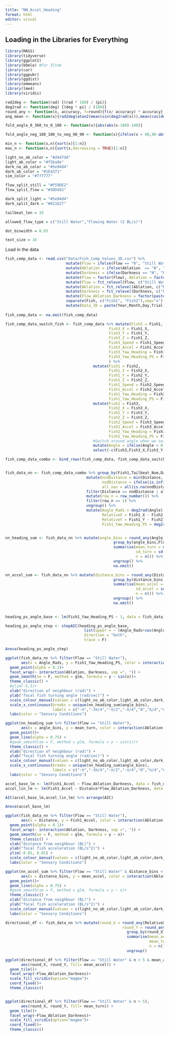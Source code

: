 ```yaml
---
title: "NN_Accel_Heading"
format: html
editor: visual
---
```


## Loading in the Libraries for Everything
```r
library(MASS)
library(tidyverse)
library(ggplot2)
library(bbmle) #For ICtab
library(car)
library(ggpubr)
library(ggdist)
library(emmeans)
library(lme4)
library(viridis)
```


```r
rad2deg <- function(rad) {(rad * 180) / (pi)}
deg2rad <- function(deg) {(deg * pi) / (180)}
round_any <- function(x, accuracy, f=round){f(x/ accuracy) * accuracy}
ang_mean <- function(x){rad2deg(atan2(mean(sin(deg2rad(x))),mean(cos(deg2rad(x)))))}

fold_angle_0_360_to_0_180 <- function(x){abs(abs(x-180)-180)}

fold_angle_neg_180_180_to_neg_90_90 <- function(x){ifelse(x > 90,90-abs(90-x),ifelse(x < -90, -90+abs(-90-x), x))}

min_n <- function(x,n){sort(x)[1:n]}
max_n <- function(x,n){sort(x,decreasing = TRUE)[1:n]}

light_no_ab_color = "#d4d7dd"
light_ab_color = "#f5ba9e"
dark_no_ab_color = "#5e94d4"
dark_ab_color = "#1E4371"
sim_color = "#777777"

flow_split_still = "#F59DE2"
flow_split_flow = "#5DD492"

dark_split_light = "#5e94d4"
dark_split_dark = "#011627"

tailbeat_len = 19

allowed_flow_type = c("Still Water","Flowing Water (2 BL/s)")

dot_binwidth = 0.03

text_size = 16
```

Load in the data

```r

fish_comp_data <- read.csv("Data/Fish_Comp_Values_3D.csv") %>%
                           mutate(Flow = ifelse(Flow == "0", "Still Water", "Flowing Water (2 BL/s)")) %>%
                           mutate(Ablation = ifelse(Ablation  == "N", "No Ablation", "Ablated")) %>%
                           mutate(Darkness = ifelse(Darkness == "N", "Light", "Dark")) %>%
                           mutate(Flow = factor(Flow), Ablation = factor(Ablation), Darkness = factor(Darkness)) %>%
                           mutate(Flow = fct_relevel(Flow, c("Still Water","Flowing Water (2 BL/s)"))) %>%
                           mutate(Ablation = fct_relevel(Ablation, c("No Ablation","Ablated"))) %>%
                           mutate(Darkness = fct_relevel(Darkness, c("Light","Dark"))) %>%
                           mutate(Flow_Ablation_Darkness = factor(paste(Flow,Ablation,Darkness,sep=", "))) %>%
                           separate(Fish, c("Fish1", "Fish2"),sep="x") %>% 
                           mutate(Data_ID = paste(Year,Month,Day,Trial, sep = "_"))
                           
fish_comp_data <- na.omit(fish_comp_data)

fish_comp_data_switch_fish <- fish_comp_data %>% mutate(Fish3 = Fish1,
                                              Fish3_X = Fish1_X,
                                              Fish3_Y = Fish1_Y,
                                              Fish3_Z = Fish1_Z,
                                              Fish3_Speed = Fish1_Speed,
                                              Fish3_Accel = Fish1_Accel,
                                              Fish3_Yaw_Heading = Fish1_Yaw_Heading,
                                              Fish3_Yaw_Heading_PS = Fish1_Yaw_Heading_PS
                                              ) %>%
                                       mutate(Fish1 = Fish2,
                                              Fish1_X = Fish2_X,
                                              Fish1_Y = Fish2_Y,
                                              Fish1_Z = Fish2_Z,
                                              Fish1_Speed = Fish2_Speed,
                                              Fish1_Accel = Fish2_Accel,
                                              Fish1_Yaw_Heading = Fish2_Yaw_Heading,
                                              Fish1_Yaw_Heading_PS = Fish2_Yaw_Heading_PS) %>%
                                       mutate(Fish2 = Fish3,
                                              Fish2_X = Fish3_X,
                                              Fish2_Y = Fish3_Y,
                                              Fish2_Z = Fish3_Z,
                                              Fish2_Speed = Fish3_Speed,
                                              Fish2_Accel = Fish3_Accel,
                                              Fish2_Yaw_Heading = Fish3_Yaw_Heading,
                                              Fish2_Yaw_Heading_PS = Fish3_Yaw_Heading_PS) %>%
                                       #Switch around angle when we switch focal fish
                                       mutate(Angle = ifelse(Angle < 0, Angle + 180, Angle - 180)) %>%
                                       select(-c(Fish3,Fish3_X,Fish3_Y,Fish3_Z,Fish3_Speed,Fish3_Accel,Fish3_Yaw_Heading,Fish3_Yaw_Heading_PS))

fish_comp_data_combo <- bind_rows(fish_comp_data, fish_comp_data_switch_fish)


fish_data_nn <- fish_comp_data_combo %>% group_by(Fish1,Tailbeat_Num,Data_ID) %>%
                                    mutate(nndDistance = min(Distance, na.rm = TRUE),
                                           nndDistance = ifelse(is.infinite(nndDistance), NA, nndDistance),
                                           all_nas = all(is.na(nndDistance))) %>%
                                    filter(Distance == nndDistance | all_nas) %>%
                                    mutate(row_n = row_number()) %>%
                                    filter(row_n == 1) %>%
                                    ungroup() %>%
                                    mutate(Angle_Rads = deg2rad(Angle),
                                           RelativeX = Fish1_X - Fish2_X,
                                           RelativeY = Fish1_Y - Fish2_Y,
                                           Fish1_Yaw_Heading_PS = deg2rad(Fish1_Yaw_Heading_PS))


nn_heading_sum <- fish_data_nn %>% mutate(angle_bins = round_any(Angle_Rads,pi/4)) %>%
                                                group_by(angle_bins,Flow,Ablation,Darkness,Flow_Ablation_Darkness) %>%
                                                summarise(mean_turn = mean(Fish1_Yaw_Heading_PS, na.rm = T),
                                                          sd_turn = sd(Fish1_Yaw_Heading_PS, na.rm = T),
                                                          n = n()) %>%
                                                ungroup() %>%
                                                na.omit()

nn_accel_sum <- fish_data_nn %>% mutate(distance_bins = round_any(Distance,0.5)) %>%
                                                group_by(distance_bins,Flow,Ablation,Darkness,Flow_Ablation_Darkness) %>%
                                                summarise(mean_accel = mean(Fish1_Accel, na.rm = T),
                                                          sd_accel = sd(Fish1_Accel, na.rm = T),
                                                          n = n()) %>%
                                                ungroup() %>%
                                                na.omit()
                           
```

```r

heading_ps_angle_base <- lm(Fish1_Yaw_Heading_PS ~ 1, data = fish_data_nn %>% filter(Flow == "Still Water"))

heading_ps_angle_step <- stepAIC(heading_ps_angle_base, 
                                   list(upper = ~ (Angle_Rads+cos(Angle_Rads)+sin(Angle_Rads))*Ablation*Darkness, lower = ~1), 
                                   direction = "both",
                                   trace = F)

Anova(heading_ps_angle_step)

ggplot(fish_data_nn %>% filter(Flow == "Still Water"),
       aes(x = Angle_Rads, y = Fish1_Yaw_Heading_PS, color = interaction(Ablation, Darkness, sep =", ")))+
  geom_point(alpha = 0.1)+
  facet_wrap(~ interaction(Ablation, Darkness, sep =", ")) +
  geom_smooth(se = F, method = glm, formula = y ~ sin(x))+
  theme_classic() +
  #ylim(-5,5)+
  xlab("direction of neighbour (rad)") +
  ylab("focal fish turning angle (rad/sec)") +
  scale_colour_manual(values = c(light_no_ab_color,light_ab_color,dark_no_ab_color,dark_ab_color)) +
  scale_x_continuous(breaks = unique(nn_heading_sum$angle_bins),
                     labels = c("-π","-3π/4","-π/2","-π/4","0","π/4","π/2","3π/4","π"))+
  labs(color = "Sensory Conditions")

ggplot(nn_heading_sum %>% filter(Flow == "Still Water"),
       aes(x = angle_bins, y = mean_turn, color = interaction(Ablation, Darkness, sep =", ")))+
  geom_point()+
  geom_line(alpha = 0.75) +
  #geom_smooth(se = F, method = glm, formula = y ~ sin(x))+
  theme_classic() +
  xlab("direction of neighbour (rad)") +
  ylab("focal fish turning angle (rad/sec)") +
  scale_colour_manual(values = c(light_no_ab_color,light_ab_color,dark_no_ab_color,dark_ab_color)) +
  scale_x_continuous(breaks = unique(nn_heading_sum$angle_bins),
                     labels = c("-π","-3π/4","-π/2","-π/4","0","π/4","π/2","3π/4","π"))+
  labs(color = "Sensory Conditions")

```

```r

accel_base_lm <- lm(Fish1_Accel ~ Flow_Ablation_Darkness, data = fish_data_nn %>% filter(Flow == "Still Water"))
accel_lin_lm <- lm(Fish1_Accel ~ Distance*Flow_Ablation_Darkness, data = fish_data_nn %>% filter(Flow == "Still Water"))

AIC(accel_base_lm,accel_lin_lm) %>% arrange(AIC)

Anova(accel_base_lm)

ggplot(fish_data_nn %>% filter(Flow == "Still Water"),
       aes(x = Distance, y = Fish1_Accel, color = interaction(Ablation, Darkness, sep =", ")))+
  geom_point(alpha = 0.1)+
  facet_wrap(~ interaction(Ablation, Darkness, sep =", ")) +
  geom_smooth(se = F, method = glm, formula = y ~ x)+
  theme_classic() +
  xlab("distance from neighbour (BL)") +
  ylab("focal fish acceleration (BL/s^2)") +
  ylim(-0.01, 0.01) +
  scale_colour_manual(values = c(light_no_ab_color,light_ab_color,dark_no_ab_color,dark_ab_color)) +
  labs(color = "Sensory Conditions")

ggplot(nn_accel_sum %>% filter(Flow == "Still Water" & distance_bins < 3),
       aes(x = distance_bins, y = mean_accel, color = interaction(Ablation, Darkness, sep =", ")))+
  geom_point()+
  geom_line(alpha = 0.75) +
  #geom_smooth(se = F, method = glm, formula = y ~ x)+
  theme_classic() +
  xlab("distance from neighbour (BL)") +
  ylab("focal fish acceleration (BL/s^2)") +
  scale_colour_manual(values = c(light_no_ab_color,light_ab_color,dark_no_ab_color,dark_ab_color)) +
  labs(color = "Sensory Conditions")

```

```r

directional_df <- fish_data_nn %>% mutate(round_X = round_any(RelativeX,0.5),
                                                    round_Y = round_any(RelativeY,0.5)) %>%
                                                      group_by(round_X,round_Y,Flow,Ablation,Darkness,Flow_Ablation_Darkness) %>%
                                                      summarise(mean_accel = mean(Fish1_Accel),
                                                                mean_turn = mean(Fish1_Yaw_Heading_PS),
                                                                n = n()) %>%
                                                      ungroup()

ggplot(directional_df %>% filter(Flow == "Still Water" & n > 5 & mean_accel > -0.01 & mean_accel < 0.01),
       aes(round_X, round_Y, fill= mean_accel)) + 
  geom_tile()+
  facet_wrap(~Flow_Ablation_Darkness)+
  scale_fill_viridis(option="magma")+
  coord_fixed()+
  theme_classic()


ggplot(directional_df %>% filter(Flow == "Still Water" & n > 5),
       aes(round_X, round_Y, fill= mean_turn)) + 
  geom_tile()+
  facet_wrap(~Flow_Ablation_Darkness)+
  scale_fill_viridis(option="magma")+
  coord_fixed()+
  theme_classic()


```

